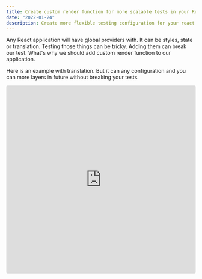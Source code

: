 ```yaml
---
title: Create custom render function for more scalable tests in your React app
date: "2022-01-24"
description: Create more flexible testing configuration for your react project
---
```


Any React application will have global providers with. It can be styles, state or translation.
Testing those things can be tricky. Adding them can break our test. What's why we should add custom render function to our application.

Here is an example with translation. But it can any configuration and you can more layers in future without breaking your tests.

<iframe
  src="https://codesandbox.io/embed/custom-testing-render-forked-t9zs6?fontsize=14&hidenavigation=1&theme=dark&view=editor"
  style="width:100%; height:500px; border:0; border-radius: 4px; overflow:hidden;"
  title="custom-testing-render (forked)"
  allow="accelerometer; ambient-light-sensor; camera; encrypted-media; geolocation; gyroscope; hid; microphone; midi; payment; usb; vr; xr-spatial-tracking"
  sandbox="allow-forms allow-modals allow-popups allow-presentation allow-same-origin allow-scripts"
></iframe>
